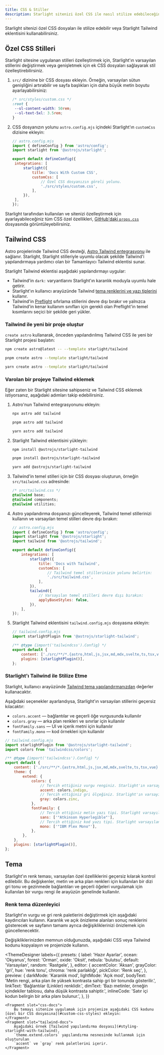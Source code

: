 ```yaml
---
title: CSS & Stiller
description: Starlight sitenizi özel CSS ile nasıl stilize edebileceğinizi veya Tailwind CSS ile nasıl entegre edebileceğinizi öğrenin.
---
```


Starlight sitenizi özel CSS dosyaları ile stilize edebilir veya Starlight Tailwind eklentisini kullanabilirsiniz.

## Özel CSS Stilleri

Starlight sitesine uygulanan stilleri özelleştirmek için, Starlight'ın varsayılan stillerini değiştirmek veya genişletmek için ek CSS dosyaları sağlayarak stil özelleştirebilirsiniz.

1. `src/` dizinine bir CSS dosyası ekleyin. 
	Örneğin, varsayılan sütun genişliğini artırabilir ve sayfa başlıkları için daha büyük metin boyutu ayarlayabilirsiniz:

   ```css
   /* src/styles/custom.css */
   :root {
   	--sl-content-width: 50rem;
   	--sl-text-5xl: 3.5rem;
   }
   ```

2. CSS dosyanızın yolunu `astro.config.mjs` içindeki Starlight'ın `customCss` dizisine ekleyin:

   ```js
   // astro.config.mjs
   import { defineConfig } from 'astro/config';
   import starlight from '@astrojs/starlight';

   export default defineConfig({
   	integrations: [
   		starlight({
   			title: 'Docs With Custom CSS',
   			customCss: [
   				// Özel CSS dosyanızın göreli yolunu.
   				'./src/styles/custom.css',
   			],
   		}),
   	],
   });
   ```

Starlight tarafından kullanılan ve sitenizi özelleştirmek için ayarlayabileceğiniz tüm CSS özel özellikleri, [GitHub'daki `props.css`](https://github.com/withastro/starlight/blob/main/packages/starlight/style/props.css) dosyasında görüntüleyebilirsiniz.

## Tailwind CSS

Astro projelerinde Tailwind CSS desteği, [Astro Tailwind entegrasyonu](https://docs.astro.build/en/guides/integrations-guide/tailwind/) ile sağlanır. Starlight, Starlight stilleriyle uyumlu olacak şekilde Tailwind'i yapılandırmaya yardımcı olan bir Tamamlayıcı Tailwind eklentisi sunar.

Starlight Tailwind eklentisi aşağıdaki yapılandırmayı uygular:

- Tailwind'in `dark:` varyantlarını Starlight'ın karanlık moduyla uyumlu hale getirir.
- Starlight'ın kullanıcı arayüzünde Tailwind [tema renklerini ve yazı tiplerini](#starlightı-tailwind-ile-stilize-etme) kullanır.
- Tailwind'in [Preflight](https://tailwindcss.com/docs/preflight) sıfırlama stillerini devre dışı bırakır ve yalnızca Tailwind'in kenar kullanım sınıfları için gerekli olan Preflight'in temel kısımlarını seçici bir şekilde geri yükler.

### Tailwind ile yeni bir proje oluştur


`create astro` kullanarak, önceden yapılandırılmış Tailwind CSS ile yeni bir Starlight projesi başlatın:

<Tabs>
<TabItem label="npm">

```sh
npm create astro@latest -- --template starlight/tailwind
```

</TabItem>
<TabItem label="pnpm">

```sh
pnpm create astro --template starlight/tailwind
```

</TabItem>
<TabItem label="Yarn">

```sh
yarn create astro --template starlight/tailwind
```

</TabItem>
</Tabs>

### Varolan bir projeye Tailwind eklemek

Eğer zaten bir Starlight sitesine sahipseniz ve Tailwind CSS eklemek istiyorsanız, aşağıdaki adımları takip edebilirsiniz.

1. Astro'nun Tailwind entegrasyonunu ekleyin:

    <Tabs>

    <TabItem label="npm">

    ```sh
    npx astro add tailwind
    ```

    </TabItem>

    <TabItem label="pnpm">

    ```sh
    pnpm astro add tailwind
    ```

    </TabItem>

    <TabItem label="Yarn">

    ```sh
    yarn astro add tailwind
    ```

    </TabItem>

    </Tabs>

2.  Starlight Tailwind eklentisini yükleyin:

    <Tabs>

    <TabItem label="npm">

    ```sh
    npm install @astrojs/starlight-tailwind
    ```

    </TabItem>

    <TabItem label="pnpm">

    ```sh
    pnpm install @astrojs/starlight-tailwind
    ```

    </TabItem>

    <TabItem label="Yarn">

    ```sh
    yarn add @astrojs/starlight-tailwind
    ```

    </TabItem>

    </Tabs>

3.  Tailwind'in temel stilleri için bir CSS dosyası oluşturun, örneğin `src/tailwind.css` adresinde:

    ```css
    /* src/tailwind.css */
    @tailwind base;
    @tailwind components;
    @tailwind utilities;
    ```

4.  Astro yapılandırma dosyanızı güncelleyerek, Tailwind temel stillerinizi kullanın ve varsayılan temel stilleri devre dışı bırakın:

    ```js {11-12,16-17}
    // astro.config.mjs
    import { defineConfig } from 'astro/config';
    import starlight from '@astrojs/starlight';
    import tailwind from '@astrojs/tailwind';

    export default defineConfig({
    	integrations: [
    		starlight({
    			title: 'Docs with Tailwind',
    			customCss: [
    				// Tailwind temel stillerinizin yolunu belirtin:
    				'./src/tailwind.css',
    			],
    		}),
    		tailwind({
    			// Varsayılan temel stilleri devre dışı bırakın:
    			applyBaseStyles: false,
    		}),
    	],
    });
    ```

5.  Starlight Tailwind eklentisini `tailwind.config.mjs` dosyasına ekleyin:

    ```js ins={2,7}
    // tailwind.config.mjs
    import starlightPlugin from '@astrojs/starlight-tailwind';

    /** @type {import('tailwindcss').Config} */
    export default {
    	content: ['./src/**/*.{astro,html,js,jsx,md,mdx,svelte,ts,tsx,vue}'],
    	plugins: [starlightPlugin()],
    };
    ```

### Starlight'ı Tailwind ile Stilize Etme

Starlight, kullanıcı arayüzünde [Tailwind tema yapılandırmanızdan](https://tailwindcss.com/docs/theme) değerler kullanacaktır.

Aşağıdaki seçenekler ayarlandıysa, Starlight'ın varsayılan stillerini geçersiz kılacaktır:

- `colors.accent` — bağlantılar ve geçerli öğe vurgusunda kullanılır
- `colors.gray` — arka plan renkleri ve sınırlar için kullanılır
- `fontFamily.sans` — UI ve içerik metni için kullanılır
- `fontFamily.mono` — kod örnekleri için kullanılır

```js {12,14,18,20}
// tailwind.config.mjs
import starlightPlugin from '@astrojs/starlight-tailwind';
import colors from 'tailwindcss/colors';

/** @type {import('tailwindcss').Config} */
export default {
	content: ['./src/**/*.{astro,html,js,jsx,md,mdx,svelte,ts,tsx,vue}'],
	theme: {
		extend: {
			colors: {
				// Tercih ettiğiniz vurgu renginiz. Starlight'ın varsayılanlarına en yakın olanı Indigo'dur.
				accent: colors.indigo,
				// Tercih ettiğiniz gri ölçeğiniz. Starlight'ın varsayılanlarına en yakın olanı Zinc'dir.
				gray: colors.zinc,
			},
			fontFamily: {
				// Tercih ettiğiniz metin yazı tipi. Starlight varsayılan olarak bir sistem yazı tipi yığını kullanır.
				sans: ['"Atkinson Hyperlegible"'],
				// Tercih ettiğiniz kod yazı tipi. Starlight varsayılan olarak sistem monospace yazı tipleri kullanır.
				mono: ['"IBM Plex Mono"'],
			},
		},
	},
	plugins: [starlightPlugin()],
};
```

## Tema

Starlight'ın renk teması, varsayılan özel özelliklerini geçersiz kılarak kontrol edilebilir.
Bu değişkenler, metin ve arka plan renkleri için kullanılan bir dizi gri tonu ve gezinmede bağlantıları ve geçerli öğeleri vurgulamak için kullanılan bir vurgu rengi ile arayüzün genelinde kullanılır.

### Renk tema düzenleyici

Starlight'ın vurgu ve gri renk paletlerini değiştirmek için aşağıdaki kaydırıcıları kullanın.
Karanlık ve açık önizleme alanları sonuç renklerini gösterecek ve sayfanın tamamı ayrıca değişikliklerinizi önizlemek için güncellenecektir.

Değişikliklerinizden memnun olduğunuzda, aşağıdaki CSS veya Tailwind kodunu kopyalayın ve projenizde kullanın.


<ThemeDesigner
	labels={{
		presets: {
			label: 'Hazır Ayarlar',
			ocean: 'Okyanus',
			forest: 'Orman',
			oxide: 'Oksit',
			nebula: 'bulutsu',
			default: 'Varsayılan',
			random: 'Rastgele',
		},
		editor: {
			accentColor: 'Aksan',
			grayColor: 'gri',
			hue: 'renk tonu',
			chroma: 'renk parlaklığı',
			pickColor: 'Renk seç',
		},
		preview: {
			darkMode: 'Karanlık mod',
			lightMode: 'Açık mod',
			bodyText:
				'Metin rengi, arka plan ile yüksek kontrasta sahip gri bir tonunda gösterilir.',
			linkText: 'Bağlantılar (Linkler) renklidir.',
			dimText: 'Bazı metinler, örneğin içindekiler tablosu, daha düşük kontrasta sahiptir.',
			inlineCode: 'Satır içi kodun belirgin bir arka planı bulunur.',
		},
	}}
>
	<Fragment slot="css-docs">
		Bu temayı sitenize uygulamak için projenize aşağıdaki CSS kodunu [özel bir CSS dosyasına](#custom-css-styles) ekleyin:
	</Fragment>
	<Fragment slot="tailwind-docs">
		Aşağıdaki örnek [Tailwind yapılandırma dosyası](#styling-starlight-with-tailwind),
		`theme.extend.colors` yapılandırma nesnesinde kullanmak için oluşturulan 
		`accent` ve `gray` renk paletlerini içerir.
	</Fragment>
</ThemeDesigner>
